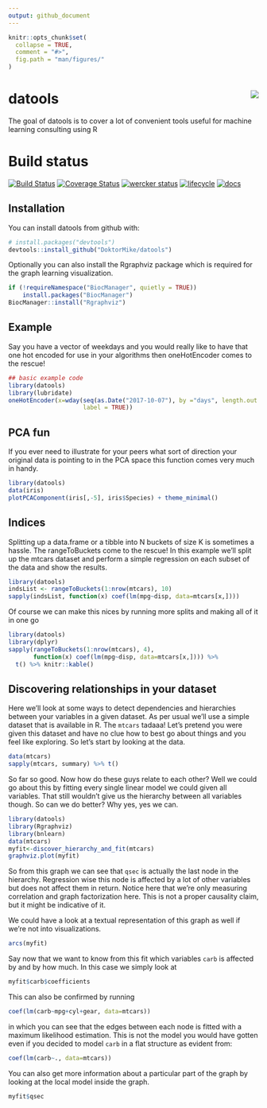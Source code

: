 ```yaml
---
output: github_document
---
```


<!-- README.md is generated from README.Rmd. Please edit that file -->

```r
knitr::opts_chunk$set(
  collapse = TRUE,
  comment = "#>",
  fig.path = "man/figures/"
)
```

# datools <img src="man/figures/logo.png" align="right" />

The goal of datools is to cover a lot of convenient tools useful for machine learning consulting using R

# Build status

[![Build Status](https://travis-ci.org/DoktorMike/datools.svg?branch=master)](https://travis-ci.org/DoktorMike/datools)
[![Coverage Status](https://img.shields.io/codecov/c/github/DoktorMike/datools/master.svg)](https://codecov.io/github/DoktorMike/datools?branch=master)
[![wercker status](https://app.wercker.com/status/82dcdeafb5fae145580366ca3f95fc6d/s/master "wercker status")](https://app.wercker.com/project/byKey/82dcdeafb5fae145580366ca3f95fc6d)
[![lifecycle](https://img.shields.io/badge/lifecycle-maturing-blue.svg)](https://www.tidyverse.org/lifecycle/#maturing)
[![docs](https://img.shields.io/badge/docs-latest-blue.svg)](https://doktormike.github.io/datools)

## Installation

You can install datools from github with:

```r
# install.packages("devtools")
devtools::install_github("DoktorMike/datools")
```

Optionally you can also install the Rgraphviz package which is required for the graph learning visualization.

```r
if (!requireNamespace("BiocManager", quietly = TRUE))
    install.packages("BiocManager")
BiocManager::install("Rgraphviz")
```

## Example

Say you have a vector of weekdays and you would really like to have that one hot encoded for use in your algorithms then oneHotEncoder comes to the rescue!

```r
## basic example code
library(datools)
library(lubridate)
oneHotEncoder(x=wday(seq(as.Date("2017-10-07"), by ="days", length.out = 10), 
                     label = TRUE))
```

## PCA fun

If you ever need to illustrate for your peers what sort of direction your original data is pointing to in the PCA space this function comes very much in handy.

```r
library(datools)
data(iris)
plotPCAComponent(iris[,-5], iris$Species) + theme_minimal()
```

## Indices

Splitting up a data.frame or a tibble into N buckets of size K is sometimes a hassle. The rangeToBuckets come to the rescue! In this example we'll split up the mtcars dataset and perform a simple regression on each subset of the data and show the results.

```r
library(datools)
indsList <- rangeToBuckets(1:nrow(mtcars), 10)
sapply(indsList, function(x) coef(lm(mpg~disp, data=mtcars[x,])))
```

Of course we can make this nices by running more splits and making all of it in one go

```r
library(datools)
library(dplyr)
sapply(rangeToBuckets(1:nrow(mtcars), 4), 
       function(x) coef(lm(mpg~disp, data=mtcars[x,]))) %>% 
  t() %>% knitr::kable()
```


## Discovering relationships in your dataset

Here we'll look at some ways to detect dependencies and hierarchies between your variables in a given dataset. As per usual we'll use a simple dataset that is available in R. The `mtcars` tadaaa! Let's pretend you were given this dataset and have no clue how to best go about things and you feel like exploring. So let's start by looking at the data.

```r
data(mtcars)
sapply(mtcars, summary) %>% t()
```

So far so good. Now how do these guys relate to each other? Well we could go about this by fitting every single linear model we could given all variables. That still wouldn't give us the hierarchy between all variables though. So can we do better? Why yes, yes we can. 

```r
library(datools)
library(Rgraphviz)
library(bnlearn)
data(mtcars)
myfit<-discover_hierarchy_and_fit(mtcars)
graphviz.plot(myfit)
```

So from this graph we can see that `qsec` is actually the last node in the hierarchy. Regression wise this node is affected by a lot of other variables but does not affect them in return. Notice here that we're only measuring correlation and graph factorization here. This is not a proper causality claim, but it might be indicative of it.

We could have a look at a textual representation of this graph as well if we're not into visualizations.

```r
arcs(myfit)
```

Say now that we want to know from this fit which variables `carb` is affected by and by how much. In this case we simply look at

```r
myfit$carb$coefficients
```

This can also be confirmed by running

```r
coef(lm(carb~mpg+cyl+gear, data=mtcars))
```

in which you can see that the edges between each node is fitted with a maximum likelihood estimation. This is not the model you would have gotten even if you decided to model `carb` in a flat structure as evident from:

```r
coef(lm(carb~., data=mtcars))
```

You can also get more information about a particular part of the graph by looking at the local model inside the graph.

```r
myfit$qsec
```

